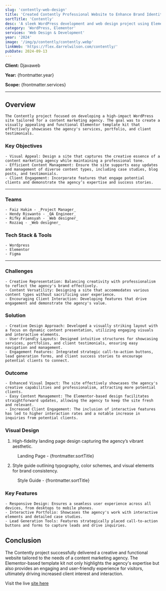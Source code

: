 ```yaml
---
slug: 'contently-web-design'
title: 'Created Contently Professional Website to Enhance Brand Identity in Content Marketing'
sortTitle: 'Contently'
desc: 'A sleek WordPress development and web design project using Elementor, crafted for a content marketing agency.'
category: 'WordPress, Elementor'
services: 'Web Design & Development'
year: '2024'
image: '/img/p/contently/contently.webp'
linkWeb: 'https://flex.darrelwilson.com/contently/'
pubDate: 2024-09-13
---
```



**Client:** Djavaweb

**Year:** {frontmatter.year}

**Scope:** {frontmatter.services}

---

## Overview

    The Contently project focused on developing a high-impact WordPress site tailored for a content marketing agency. The goal was to create a visually appealing and functional Elementor template kit that effectively showcases the agency's services, portfolio, and client testimonials.

### Key Objectives

    - Visual Appeal: Design a site that captures the creative essence of a content marketing agency while maintaining a professional tone.
    - Efficient Content Management: Ensure the site supports easy updates and management of diverse content types, including case studies, blog posts, and testimonials.
    - Client Engagement: Incorporate features that engage potential clients and demonstrate the agency’s expertise and success stories.

---

### Teams

    - Faiz Hakim - _Project Manager_
    - Hendy Riswanto - _QA Engineer_
    - Rifky Alamsyah - _Web designer_
    - Rozzaq - _Web designer_

### Tech Stack & Tools

    - Wordpress
    - Elementor
    - Figma

---

### Challenges

    - Creative Representation: Balancing creativity with professionalism to reflect the agency's brand effectively.
    - Content Versatility: Designing a site that accommodates various content types without sacrificing user experience.
    - Encouraging Client Interaction: Developing features that drive engagement and demonstrate the agency's value.

### Solution

    - Creative Design Approach: Developed a visually striking layout with a focus on dynamic content presentation, utilizing engaging visuals and interactive elements.
    - User-Friendly Layouts: Designed intuitive structures for showcasing services, portfolios, and client testimonials, ensuring easy navigation and management.
    - Engagement Features: Integrated strategic call-to-action buttons, lead generation forms, and client success stories to encourage potential clients to connect.

### Outcome

    - Enhanced Visual Impact: The site effectively showcases the agency's creative capabilities and professionalism, attracting more potential clients.
    - Easy Content Management: The Elementor-based design facilitates straightforward updates, allowing the agency to keep the site fresh and relevant.
    - Increased Client Engagement: The inclusion of interactive features has led to higher interaction rates and a notable increase in inquiries from potential clients.

### Visual Design

1. High-fidelity landing page design capturing the agency’s vibrant aesthetic.

<figure>
  <Picture
    src={landingPage}
    alt='high fidelity design'
    formats={['avif', 'webp']}
  />
  <figcaption class='text-center'>
    Landing Page - {frontmatter.sortTitle}
  </figcaption>
</figure>

2. Style guide outlining typography, color schemes, and visual elements for brand consistency.

<figure>
  <Picture
    src={styleGuide}
    alt='high fidelity design'
    formats={['avif', 'webp']}
  />
  <figcaption class='text-center'>
    Style Guide - {frontmatter.sortTitle}
  </figcaption>
</figure>

### Key Features

    - Responsive Design: Ensures a seamless user experience across all devices, from desktops to mobile phones.
    - Interactive Portfolio: Showcases the agency's work with interactive elements and detailed case studies.
    - Lead Generation Tools: Features strategically placed call-to-action buttons and forms to capture leads and drive inquiries.

## Conclusion

The Contently project successfully delivered a creative and functional website tailored to the needs of a content marketing agency. The Elementor-based template kit not only highlights the agency's expertise but also provides an engaging and user-friendly experience for visitors, ultimately driving increased client interest and interaction.

Visit the live <a href={frontmatter.linkWeb} target='_blank'>site here</a>

<a href={frontmatter.linkWeb} target='_blank'>
  <Picture src={mockup} alt='mockup design' formats={['avif', 'webp']} />
</a>

